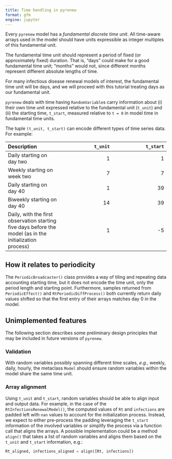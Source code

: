```yaml
---
title: Time handling in pyrenew
format: gfm
engine: jupyter
---
```


Every `pyrenew` model has a _fundamental discrete time unit_. All time-aware arrays used in the model should have units expressible as integer multiples of this fundamental unit.

The fundamental time unit should represent a period of fixed (or approximately fixed) duration. That is, "days" could make for a good fundamental time unit; "months" would not, since different months represent different absolute lengths of time.

For many infectious disease renewal models of interest, the fundamental time unit will be days, and we will proceed with this tutorial treating days as our fundamental unit.

 `pyrenew` deals with time having `RandomVariable`s carry information about (i) their own time unit expressed relative to the fundamental unit (`t_unit`) and (ii) the starting time, `t_start`, measured relative to `t = 0` in model time in fundamental time units.

The tuple `(t_unit, t_start)` can encode different types of time series data. For example:

| Description | `t_unit` | `t_start` |
|:-----------------|----------------:|-----------------:|
| Daily starting on day two | 1               | 1                |
| Weekly starting on week two | 7               | 7                |
| Daily starting on day 40 | 1               | 39               |
| Biweekly starting on day 40 | 14              | 39               |
| Daily, with the first observation starting five days before the model (as in the initialization process) | 1               | -5               |


## How it relates to periodicity

The `PeriodicBroadcaster()` class provides a way of tiling and repeating data accounting starting time, but it does not encode the time unit, only the period length and starting point. Furthermore, samples returned from `PeriodicEffect()` and `RtPeriodicDiffProcess()` both currently return daily values shifted so that the first entry of their arrays matches day 0 in the model.

## Unimplemented features

The following section describes some preliminary design principles that may be included in future versions of `pyrenew`.

### Validation

With random variables possibly spanning different time scales, *e.g.*, weekly, daily, hourly, the metaclass `Model` should ensure random variables within the model share the same time unit.

### Array alignment

Using `t_unit` and `t_start`, random variables should be able to align input and output data. For example, in the case of the `RtInfectionsRenewalModel()`, the computed values of `Rt` and `infections` are padded left with `nan` values to account for the initialization process. Instead, we expect to either pre-process the padding leveraging the `t_start` information of the involved variables or simplify the process via a function call that aligns the arrays. A possible implementation could be a method `align()` that takes a list of random variables and aligns them based on the `t_unit` and `t_start` information, e.g.:

```python
Rt_aligned, infections_aligned = align([Rt, infections])
```

